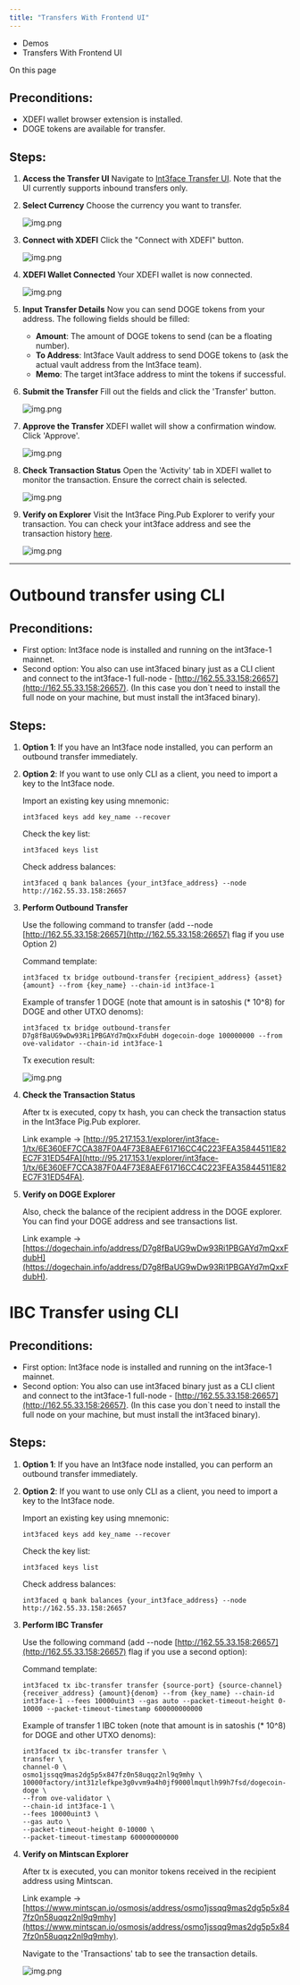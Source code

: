 ```yaml
---
title: "Transfers With Frontend UI"
---
```


* Demos
* Transfers With Frontend UI

On this page

## Preconditions:[​](#preconditions "Direct link to Preconditions:")

* XDEFI wallet browser extension is installed.
* DOGE tokens are available for transfer.

## Steps:[​](#steps "Direct link to Steps:")

1. **Access the Transfer UI** Navigate to [Int3face Transfer UI](http://95.217.153.1/ui/). Note that the UI currently supports inbound transfers only.

2. **Select Currency** Choose the currency you want to transfer.

   ![img.png](./docs/assets/images/select-currency-a039af8da29174b154354721d7e4407f.png)

3. **Connect with XDEFI** Click the "Connect with XDEFI" button.

   ![img.png](./docs/assets/images/connect-with-xdefi-42e31353ccf78cd6c4393f548b7caa78.png)

4. **XDEFI Wallet Connected** Your XDEFI wallet is now connected.

   ![img.png](./docs/assets/images/xdefi-wallet-connected-bbd8d06385600a42a47463ed12b2fd99.png)

5. **Input Transfer Details** Now you can send DOGE tokens from your address. The following fields should be filled:

   * **Amount**: The amount of DOGE tokens to send (can be a floating number).
   * **To Address**: Int3face Vault address to send DOGE tokens to (ask the actual vault address from the Int3face team).
   * **Memo**: The target int3face address to mint the tokens if successful.

6. **Submit the Transfer** Fill out the fields and click the 'Transfer' button.

   ![img.png](./docs/assets/images/fill-out-and-transfer-989ebb69fc557fb85ec4d6710ecf392d.png)

7. **Approve the Transfer** XDEFI wallet will show a confirmation window. Click 'Approve'.

   ![img.png](./docs/assets/images/approve-transfer-c532dc33efc65c820ef7b067e94ab8e5.png)

8. **Check Transaction Status** Open the 'Activity' tab in XDEFI wallet to monitor the transaction. Ensure the correct chain is selected.

   ![img.png](./docs/assets/images/xdefi-wallet-activity-647c07460a1a41de69d7998382cfe6b4.png)

9. **Verify on Explorer** Visit the Int3face Ping.Pub Explorer to verify your transaction. You can check your int3face address and see the transaction history [here](http://95.217.153.1/explorer/int3face-1/account/%7Byour_int3face_address%7D).

   ![img.png](./docs/assets/images/explorer-inbound-transfers-1720ac1d486ec4966bd38e9491f919ff.png)

***

# Outbound transfer using CLI

## Preconditions:[​](#preconditions-1 "Direct link to Preconditions:")

* First option: Int3face node is installed and running on the int3face-1 mainnet.
* Second option: You also can use int3faced binary just as a CLI client and connect to the int3face-1 full-node - [http://162.55.33.158:26657](http://162.55.33.158:26657). (In this case you don\`t need to install the full node on your machine, but must install the int3faced binary).

## Steps:[​](#steps-1 "Direct link to Steps:")

1. **Option 1**: If you have an Int3face node installed, you can perform an outbound transfer immediately.

2. **Option 2**: If you want to use only CLI as a client, you need to import a key to the Int3face node.

   Import an existing key using mnemonic:

   ```
   int3faced keys add key_name --recover
   ```

   Check the key list:

   ```
   int3faced keys list
   ```

   Check address balances:

   ```
   int3faced q bank balances {your_int3face_address} --node http://162.55.33.158:26657
   ```

3. **Perform Outbound Transfer**

   Use the following command to transfer (add --node [http://162.55.33.158:26657](http://162.55.33.158:26657) flag if you use Option 2)

   Command template:

   ```
   int3faced tx bridge outbound-transfer {recipient_address} {asset} {amount} --from {key_name} --chain-id int3face-1
   ```

   Example of transfer 1 DOGE (note that amount is in satoshis (\* 10^8) for DOGE and other UTXO denoms):

   ```
   int3faced tx bridge outbound-transfer D7g8fBaUG9wDw93Ri1PBGAYd7mQxxFdubH dogecoin-doge 100000000 --from ove-validator --chain-id int3face-1
   ```

   Tx execution result:

   ![img.png](./docs/assets/images/outbound-tx-submitted-b17145b97e8c2b59d212a1a3aeba193a.png)

4. **Check the Transaction Status**

   After tx is executed, copy tx hash, you can check the transaction status in the Int3face Pig.Pub explorer.

   Link example -> [http://95.217.153.1/explorer/int3face-1/tx/6E360EF7CCA387F0A4F73E8AEF61716CC4C223FEA35844511E82EC7F31ED54FA](http://95.217.153.1/explorer/int3face-1/tx/6E360EF7CCA387F0A4F73E8AEF61716CC4C223FEA35844511E82EC7F31ED54FA).

5. **Verify on DOGE Explorer**

   Also, check the balance of the recipient address in the DOGE explorer. You can find your DOGE address and see transactions list.

   Link example -> [https://dogechain.info/address/D7g8fBaUG9wDw93Ri1PBGAYd7mQxxFdubH](https://dogechain.info/address/D7g8fBaUG9wDw93Ri1PBGAYd7mQxxFdubH).

# IBC Transfer using CLI

## Preconditions:[​](#preconditions-2 "Direct link to Preconditions:")

* First option: Int3face node is installed and running on the int3face-1 mainnet.
* Second option: You also can use int3faced binary just as a CLI client and connect to the int3face-1 full-node - [http://162.55.33.158:26657](http://162.55.33.158:26657). (In this case you don\`t need to install the full node on your machine, but must install the int3faced binary).

## Steps:[​](#steps-2 "Direct link to Steps:")

1. **Option 1**: If you have an Int3face node installed, you can perform an outbound transfer immediately.

2. **Option 2**: If you want to use only CLI as a client, you need to import a key to the Int3face node.

   Import an existing key using mnemonic:

   ```
   int3faced keys add key_name --recover
   ```

   Check the key list:

   ```
   int3faced keys list
   ```

   Check address balances:

   ```
   int3faced q bank balances {your_int3face_address} --node http://162.55.33.158:26657
   ```

3. **Perform IBC Transfer**

   Use the following command (add --node [http://162.55.33.158:26657](http://162.55.33.158:26657) flag if you use a second option):

   Command template:

   ```
   int3faced tx ibc-transfer transfer {source-port} {source-channel} {receiver_address} {amount}{denom} --from {key_name} --chain-id int3face-1 --fees 10000uint3 --gas auto --packet-timeout-height 0-10000 --packet-timeout-timestamp 600000000000
   ```

   Example of transfer 1 IBC token (note that amount is in satoshis (\* 10^8) for DOGE and other UTXO denoms):

   ```shell
   int3faced tx ibc-transfer transfer \
   transfer \
   channel-0 \
   osmo1jssqq9mas2dg5p5x847fz0n58uqqz2nl9q9mhy \
   10000factory/int31zlefkpe3g0vvm9a4h0jf9000lmqutlh99h7fsd/dogecoin-doge \
   --from ove-validator \
   --chain-id int3face-1 \
   --fees 10000uint3 \
   --gas auto \
   --packet-timeout-height 0-10000 \
   --packet-timeout-timestamp 600000000000
    ```

4. **Verify on Mintscan Explorer**

   After tx is executed, you can monitor tokens received in the recipient address using Mintscan.

   Link example -> [https://www.mintscan.io/osmosis/address/osmo1jssqq9mas2dg5p5x847fz0n58uqqz2nl9q9mhy](https://www.mintscan.io/osmosis/address/osmo1jssqq9mas2dg5p5x847fz0n58uqqz2nl9q9mhy).

   Navigate to the 'Transactions' tab to see the transaction details.

   ![img.png](./docs/assets/images/mintscan-ibc-transactions-d57b8e7910f22af67efa3cd603302b70.png)
